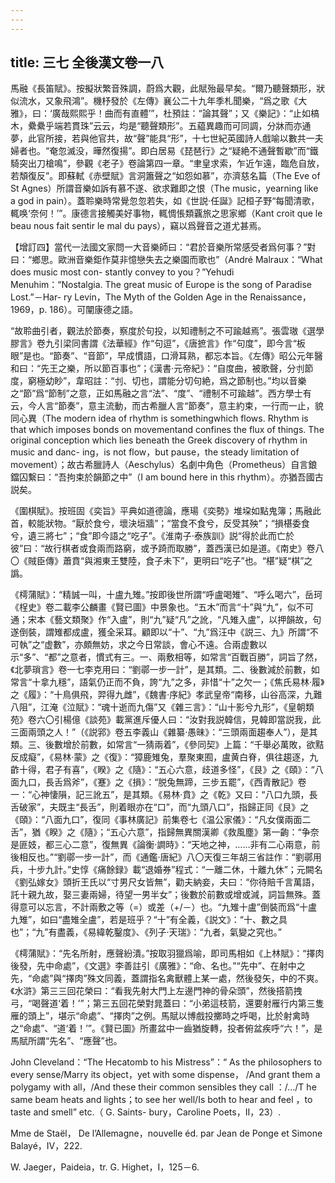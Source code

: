 ```yaml
---
---
---
```

title: 三七 全後漢文卷一八
---




馬融《長笛賦》。按擬狀繁音殊調，蔚爲大觀，此賦殆最早矣。“爾乃聽聲類形，狀似流水，又象飛鴻”。機杼發於《左傳》襄公二十九年季札聞樂，“爲之歌《大雅》，曰：‘廣哉熙熙乎！曲而有直體’”，杜預註：“論其聲”；又《樂記》：“止如槁木，纍纍乎端若貫珠”云云，均是“聽聲類形”。五藴異趣而可同調，分牀而亦通夢，此官所接，若與他官共，故“聲”能具“形”，十七世紀英國詩人戲喻以數共一夫婦者也。“奄忽滅没，曄然復揚”。即白居易《琵琶行》之“疑絶不通聲暫歇”而“鐵騎突出刀槍鳴”，參觀《老子》卷論第四一章。“聿皇求索，乍近乍遠，臨危自放，若頽復反”。即蘇軾《赤壁賦》言洞簫聲之“如怨如慕”，亦濟慈名篇（The Eve of St Agnes）所謂音樂如訴有慕不遂、欲求難即之恨（The music，yearning like a god in pain）。蓋聆樂時常覺忽忽若失，如《世説·任誕》記桓子野“每聞清歌，輒唤‘奈何！’”。康德言接觸美好事物，輒惆悵類覊旅之思家鄉（Kant croit que le beau nous fait sentir le mal du pays），竊以爲聲音之道尤甚焉。

【增訂四】當代一法國文家問一大音樂師曰：“君於音樂所常感受者爲何事？”對曰：“鄉思。歐洲音樂鉅作莫非憶戀失去之樂園而歌也”（André Malraux：“What does music most con- stantly convey to you？”Yehudi Menuhim：“Nostalgia. The great music of Europe is the song of Paradise Lost.”－Har- ry Levin，The Myth of the Golden Age in the Renaissance，1969，p. 186）。可闡康德之語。

“故聆曲引者，觀法於節奏，察度於句投，以知禮制之不可踰越焉”。張雲璈《選學膠言》卷九引梁同書謂《法華經》作“句逗”，《唐摭言》作“句度”，即今言“板眼”是也。“節奏”、“音節”，早成慣語，口滑耳熟，都忘本旨。《左傳》昭公元年醫和曰：“先王之樂，所以節百事也”；《漢書·元帝紀》：“自度曲，被歌聲，分刌節度，窮極幼眇”，韋昭註：“刌、切也，謂能分切句絶，爲之節制也。”均以音樂之“節”爲“節制”之意，正如馬融之言“法”、“度”、“禮制不可踰越”。西方學士有云，今人言“節奏”，意主流動，而古希臘人言“節奏”，意主約束，一行而一止，貌同心異（The modern idea of rhythm is somethingwhich flows. Rhythm is that which imposes bonds on movementand confines the flux of things. The original conception which lies beneath the Greek discovery of rhythm in music and danc- ing，is not flow，but pause，the steady limitation of movement）；故古希臘詩人（Aeschylus）名劇中角色（Prometheus）自言鋃鐺囚繫曰：“吾拘束於韻節之中”（I am bound here in this rhythm）。亦猶吾國古説矣。

《圍棋賦》。按班固《奕旨》平典如道德論，應瑒《奕勢》堆垜如點鬼簿；馬融此首，較能狀物。“厭於食兮，壞決垣牆”；“當食不食兮，反受其殃”；“損椹委食兮，遺三將七”；“食”即今語之“吃子”。《淮南子·泰族訓》説“得於此而亡於彼”曰：“故行棋者或食兩而路窮，或予踦而取勝”，蓋西漢已如是道。《南史》卷八〇《賊臣傳》蕭賁“與湘東王雙陸，食子未下”，更明曰“吃子”也。“椹”疑“棋”之譌。

《樗蒲賦》：“精誠一叫，十盧九雉。”按即後世所謂“呼盧喝雉”、“呼么喝六”，岳珂《桯史》卷二載李公麟畫《賢已圖》中景象也。“五木”而言“十”與“九”，似不可通；宋本《藝文類聚》作“入盧”，則“九”疑“凡”之訛，“凡雉入盧”，以押韻故，句遂倒裝，謂雉都成盧，獲全采耳。顧即以“十”、“九”爲汪中《説三、九》所謂“不可執”之“虚數”，亦頗無妨，求之今日常談，會心不遠。合兩虚數以示“多”、“都”之意者，慣式有三。一、兩敷相等，如常言“百戰百勝”，詞旨了然，《北夢瑣言》卷一七李克用曰：“劉鄩一步一計”，是其類。二、後數減於前數，如常言“十拿九穩”，語氣仍正而不負，誇“九”之多，非惜“十”之欠一；《焦氏易林·履》之《履》：“十鳥俱飛，羿得九雌”，《魏書·序紀》孝武皇帝“南移，山谷高深，九難八阻”，江淹《泣賦》：“魂十逝而九傷”又《雜三言》：“山十影兮九形”，《皇朝類苑》卷六〇引楊億《談苑》載黨進斥優人曰：“汝對我説韓信，見韓即當説我，此三面兩頭之人！”（《説郛》卷五李義山《雜纂·愚昧》：“三頭兩面趨奉人”），是其類。三、後數增於前數，如常言“一猜兩着”，《參同契》上篇：“千舉必萬敗，欲黠反成癡”，《易林·蒙》之《復》：“獐鹿雉兔，羣聚東囿，盧黄白脊，俱往趨逐，九齚十得，君子有喜”，《睽》之《隨》：“五心六意，歧道多怪”，《艮》之《頤》：“八面九口，長舌爲斧”，《蹇》之《損》：“脱兔無蹄，三步五罷”，《西青散記》卷一：“心神悽隕，記三訛五”，是其類。《易林·賁》之《乾》又曰：“八口九頭，長舌破家”，夫既主“長舌”，則着眼亦在“口”，而“九頭八口”，指歸正同《艮》之《頤》：“八面九口”，復同《事林廣記》前集卷七《温公家儀》：“凡女僕兩面二舌”，猶《睽》之《隨》；“五心六意”，指歸無異關漢卿《救風塵》第一齣：“争奈是匪妓，都三心二意”，復無異《論衡·𧬘時》：“天地之神，……非有二心兩意，前後相反也。”“劉鄩一步一計”，而《通鑑·唐紀》八〇天復三年胡三省註作：“劉鄩用兵，十步九計。”史惇《痛餘録》載“退婚券”程式：“一離二休，十離九休”；元闕名《劉弘嫁女》頭折王氏以“寸男尺女皆無”，勸夫納妾，夫曰：“你待賠千言萬語，託十親九故，娶三妻兩婦，待望一男半女”；後數於前數或增或減，詞旨無殊。蓋得意可以忘言，不計兩敷之等（=）或差（+/－）也。“九雉十盧”倒裝而爲“十盧九雉”，如曰“盡雉全盧”，若是班乎？“十”有全義，《説文》：“十、數之具也”；“九”有盡義，《易緯乾鑿度》、《列子·天瑞》：“九者，氣變之究也。”

《樗蒲賦》：“先名所射，應聲紛潰。”按取羽獵爲喻，即司馬相如《上林賦》：“擇肉後發，先中命處”，《文選》李善註引《廣雅》：“命、名也。”“先中”、在射中之先，“命處”與“擇肉”殊文同義，蓋謂指名禽獸體上某一處，然後發矢，中的不爽。《水滸》第三三回花榮曰：“看我先射大門上左邊門神的骨朵頭”，然後搭箭拽弓，“喝聲道‘着！’”；第三五回花榮對晁蓋曰：“小弟這枝箭，還要射雁行内第三隻雁的頭上”，堪示“命處”、“擇肉”之例。馬賦以博戲投擲時之呼喝，比於射禽時之“命處”、“道‘着！’”。《賢已圖》所畫盆中一齒猶旋轉，投者俯盆疾呼“六！”，是馬賦所謂“先名”、“應聲”也。

John Cleveland：“The Hecatomb to his Mistress”：“ As the philosophers to every sense/Marry its object，yet with some dispense， /And grant them a polygamy with all，/And these their common sensibles they call ：/.../T he same beam heats and lights；to see her well/Is both to hear and feel ，to taste and smell” etc.（ G. Saints- bury，Caroline Poets，II，23）.

Mme de Staël， De l’Allemagne，nouvelle éd. par Jean de Ponge et Simone Balayé，IV，222.

W. Jaeger，Paideia，tr. G. Highet，I，125－6.